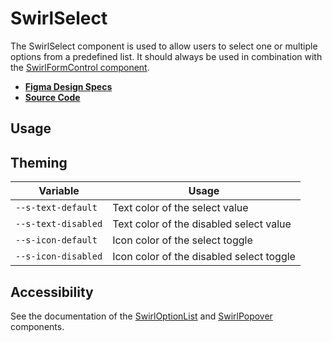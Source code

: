 
<Meta title="Components/SwirlSelect" />

# SwirlSelect

The SwirlSelect component is used to allow users to select one or multiple
options from a predefined list. It should always be used in combination with the
[SwirlFormControl component](?path=/docs/components-swirlformcontrol--swirl-form-control).

- **[Figma Design Specs](https://www.figma.com/file/iRHiAFsHxnzux8gQ9EjlZe/Swirl-Components?node-id=2%3A43)**
- **[Source Code](https://github.com/flip-corp/swirl/tree/main/packages/swirl-components/src/components/swirl-select)**

## Usage

<Canvas of={Stories.SwirlSelect} sourceState="shown"></Canvas>

<Controls of={Stories.SwirlSelect} />

## Theming

| Variable            | Usage                                    |
| ------------------- | ---------------------------------------- |
| `--s-text-default`  | Text color of the select value           |
| `--s-text-disabled` | Text color of the disabled select value  |
| `--s-icon-default`  | Icon color of the select toggle          |
| `--s-icon-disabled` | Icon color of the disabled select toggle |

## Accessibility

See the documentation of the
[SwirlOptionList](?path=/docs/components-swirloptionlist--swirl-option-list) and
[SwirlPopover](?path=/docs/components-swirlpopover--swirl-popover) components.
